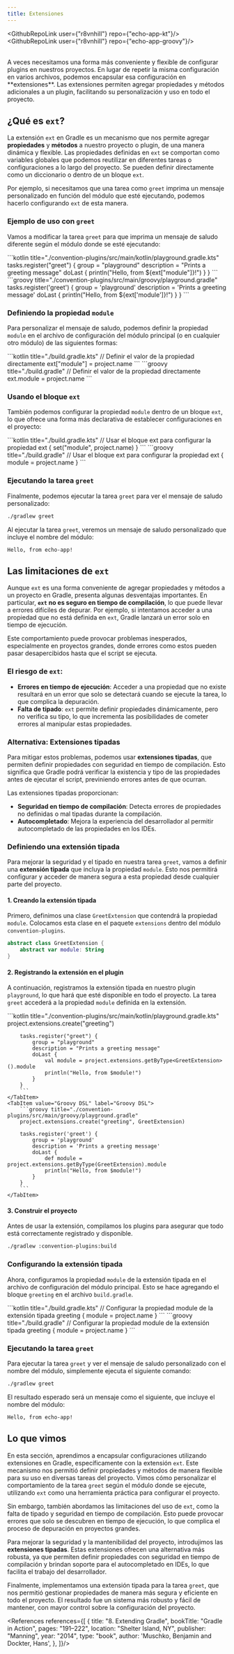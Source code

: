 ```yaml
---
title: Extensiones
---
```


<ReadingTime/>

<GithubRepoLink user={"r8vnhill"} repo={"echo-app-kt"}/>
<GithubRepoLink user={"r8vnhill"} repo={"echo-app-groovy"}/>

<br/>
A veces necesitamos una forma más conveniente y flexible de configurar plugins en nuestros proyectos. En lugar de repetir la misma configuración en varios archivos, podemos encapsular esa configuración en **extensiones**. Las extensiones permiten agregar propiedades y métodos adicionales a un plugin, facilitando su personalización y uso en todo el proyecto.

## ¿Qué es `ext`?

La extensión `ext` en Gradle es un mecanismo que nos permite agregar **propiedades** y **métodos** a nuestro proyecto o plugin, de una manera dinámica y flexible. Las propiedades definidas en `ext` se comportan como variables globales que podemos reutilizar en diferentes tareas o configuraciones a lo largo del proyecto. Se pueden definir directamente como un diccionario o dentro de un bloque `ext`.

Por ejemplo, si necesitamos que una tarea como `greet` imprima un mensaje personalizado en función del módulo que esté ejecutando, podemos hacerlo configurando `ext` de esta manera.

### Ejemplo de uso con `greet`

Vamos a modificar la tarea `greet` para que imprima un mensaje de saludo diferente según el módulo donde se esté ejecutando:

<BoxedTabs>
    <TabItem value="Kotlin DSL" label="Kotlin DSL">
        ```kotlin title="./convention-plugins/src/main/kotlin/playground.gradle.kts"
        tasks.register("greet") {
            group = "playground"
            description = "Prints a greeting message"
            doLast {
                println("Hello, from ${ext["module"]}!")
            }
        }
        ```
    </TabItem>
    <TabItem value="Groovy DSL" label="Groovy DSL">
        ```groovy title="./convention-plugins/src/main/groovy/playground.gradle"
        tasks.register('greet') {
            group = 'playground'
            description = 'Prints a greeting message'
            doLast {
                println("Hello, from ${ext['module']}!")
            }
        }
        ```
    </TabItem>
</BoxedTabs>

### Definiendo la propiedad `module`

Para personalizar el mensaje de saludo, podemos definir la propiedad `module` en el archivo de configuración del módulo principal (o en cualquier otro módulo) de las siguientes formas:

<BoxedTabs>
    <TabItem value="Kotlin DSL" label="Kotlin DSL">
        ```kotlin title="./build.gradle.kts"
        // Definir el valor de la propiedad directamente
        ext["module"] = project.name
        ```
    </TabItem>
    <TabItem value="Groovy DSL" label="Groovy DSL">
        ```groovy title="./build.gradle"
        // Definir el valor de la propiedad directamente
        ext.module = project.name
        ```
    </TabItem>
</BoxedTabs>

### Usando el bloque `ext`

También podemos configurar la propiedad `module` dentro de un bloque `ext`, lo que ofrece una forma más declarativa de establecer configuraciones en el proyecto:

<BoxedTabs>
    <TabItem value="Kotlin DSL" label="Kotlin DSL">
        ```kotlin title="./build.gradle.kts"
        // Usar el bloque ext para configurar la propiedad
        ext {
            set("module", project.name)
        }
        ```
    </TabItem>
    <TabItem value="Groovy DSL" label="Groovy DSL">
        ```groovy title="./build.gradle"
        // Usar el bloque ext para configurar la propiedad
        ext {
            module = project.name
        }
        ```
    </TabItem>
</BoxedTabs>

### Ejecutando la tarea `greet`

Finalmente, podemos ejecutar la tarea `greet` para ver el mensaje de saludo personalizado:

```bash
./gradlew greet
```

Al ejecutar la tarea `greet`, veremos un mensaje de saludo personalizado que incluye el nombre del módulo:

```plaintext
Hello, from echo-app!
```

## Las limitaciones de `ext`

Aunque `ext` es una forma conveniente de agregar propiedades y métodos a un proyecto en Gradle, presenta algunas desventajas importantes. En particular, **`ext` no es seguro en tiempo de compilación**, lo que puede llevar a errores difíciles de depurar. Por ejemplo, si intentamos acceder a una propiedad que no está definida en `ext`, Gradle lanzará un error solo en tiempo de ejecución.

Este comportamiento puede provocar problemas inesperados, especialmente en proyectos grandes, donde errores como estos pueden pasar desapercibidos hasta que el script se ejecuta.

### El riesgo de `ext`:
- **Errores en tiempo de ejecución**: Acceder a una propiedad que no existe resultará en un error que solo se detectará cuando se ejecute la tarea, lo que complica la depuración.
- **Falta de tipado**: `ext` permite definir propiedades dinámicamente, pero no verifica su tipo, lo que incrementa las posibilidades de cometer errores al manipular estas propiedades.

### Alternativa: Extensiones tipadas

Para mitigar estos problemas, podemos usar **extensiones tipadas**, que permiten definir propiedades con seguridad en tiempo de compilación. Esto significa que Gradle podrá verificar la existencia y tipo de las propiedades antes de ejecutar el script, previniendo errores antes de que ocurran.

Las extensiones tipadas proporcionan:
- **Seguridad en tiempo de compilación**: Detecta errores de propiedades no definidas o mal tipadas durante la compilación.
- **Autocompletado**: Mejora la experiencia del desarrollador al permitir autocompletado de las propiedades en los IDEs.

### Definiendo una extensión tipada

Para mejorar la seguridad y el tipado en nuestra tarea `greet`, vamos a definir una **extensión tipada** que incluya la propiedad `module`. Esto nos permitirá configurar y acceder de manera segura a esta propiedad desde cualquier parte del proyecto.

#### 1. Creando la extensión tipada

Primero, definimos una clase `GreetExtension` que contendrá la propiedad `module`. Colocamos esta clase en el paquete `extensions` dentro del módulo `convention-plugins`.

```kotlin title="./convention-plugins/src/main/kotlin/extensions/GreetExtension.kt"
abstract class GreetExtension {
    abstract var module: String
}
```

#### 2. Registrando la extensión en el plugin

A continuación, registramos la extensión tipada en nuestro plugin `playground`, lo que hará que esté disponible en todo el proyecto. La tarea `greet` accederá a la propiedad `module` definida en la extensión.

<BoxedTabs>
    <TabItem value="Kotlin DSL" label="Kotlin DSL">
        ```kotlin title="./convention-plugins/src/main/kotlin/playground.gradle.kts"
        project.extensions.create<GreetExtension>("greeting")

        tasks.register("greet") {
            group = "playground"
            description = "Prints a greeting message"
            doLast {
                val module = project.extensions.getByType<GreetExtension>().module
                println("Hello, from $module!")
            }
        }
        ```
    </TabItem>
    <TabItem value="Groovy DSL" label="Groovy DSL">
        ```groovy title="./convention-plugins/src/main/groovy/playground.gradle"
        project.extensions.create("greeting", GreetExtension)

        tasks.register('greet') {
            group = 'playground'
            description = 'Prints a greeting message'
            doLast {
                def module = project.extensions.getByType(GreetExtension).module
                println("Hello, from $module!")
            }
        }
        ```
    </TabItem>
</BoxedTabs>

#### 3. Construir el proyecto

Antes de usar la extensión, compilamos los plugins para asegurar que todo está correctamente registrado y disponible.

```bash
./gradlew :convention-plugins:build
```

### Configurando la extensión tipada

Ahora, configuramos la propiedad `module` de la extensión tipada en el archivo de configuración del módulo principal. Esto se hace agregando el bloque `greeting` en el archivo `build.gradle`.

<BoxedTabs>
    <TabItem value="Kotlin DSL" label="Kotlin DSL">
        ```kotlin title="./build.gradle.kts"
        // Configurar la propiedad module de la extensión tipada
        greeting {
            module = project.name
        }
        ```
    </TabItem>
    <TabItem value="Groovy DSL" label="Groovy DSL">
        ```groovy title="./build.gradle"
        // Configurar la propiedad module de la extensión tipada
        greeting {
            module = project.name
        }
        ```
    </TabItem>
</BoxedTabs>

### Ejecutando la tarea `greet`

Para ejecutar la tarea `greet` y ver el mensaje de saludo personalizado con el nombre del módulo, simplemente ejecuta el siguiente comando:

```bash
./gradlew greet
```

El resultado esperado será un mensaje como el siguiente, que incluye el nombre del módulo:

```plaintext
Hello, from echo-app!
```

## Lo que vimos

En esta sección, aprendimos a encapsular configuraciones utilizando extensiones en Gradle, específicamente con la extensión `ext`. Este mecanismo nos permitió definir propiedades y métodos de manera flexible para su uso en diversas tareas del proyecto. Vimos cómo personalizar el comportamiento de la tarea `greet` según el módulo donde se ejecute, utilizando `ext` como una herramienta práctica para configurar el proyecto.

Sin embargo, también abordamos las limitaciones del uso de `ext`, como la falta de tipado y seguridad en tiempo de compilación. Esto puede provocar errores que solo se descubren en tiempo de ejecución, lo que complica el proceso de depuración en proyectos grandes.

Para mejorar la seguridad y la mantenibilidad del proyecto, introdujimos las **extensiones tipadas**. Estas extensiones ofrecen una alternativa más robusta, ya que permiten definir propiedades con seguridad en tiempo de compilación y brindan soporte para el autocompletado en IDEs, lo que facilita el trabajo del desarrollador.

Finalmente, implementamos una extensión tipada para la tarea `greet`, que nos permitió gestionar propiedades de manera más segura y eficiente en todo el proyecto. El resultado fue un sistema más robusto y fácil de mantener, con mayor control sobre la configuración del proyecto.

<References references={[
    {
        title: "8. Extending Gradle",
        bookTitle: "Gradle in Action",
        pages: "191–222",
        location: "Shelter Island, NY",
        publisher: "Manning",
        year: "2014",
        type: "book",
        author: 'Muschko, Benjamin and Dockter, Hans',
    },
]}/>
